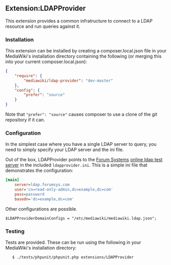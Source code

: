 == Extension:LDAPProvider ==

This extension provides a common infratructure to connect to a LDAP resource
and run queries against it.

=== Installation ===

This extension can be installed by creating a composer.local.json file in your MediaWiki's installation directory containing the following (or merging this into your current composer.local.json):

<source lang="json">
{
	"require": {
		"mediawiki/ldap-provider": "dev-master"
	},
	"config": {
		"prefer": "source"
	}
}
</source>

Note that <code>"prefer": "source"</code> causes composer to use a clone of the git repository if it can.

=== Configuration ===

In the simplest case where you have a single LDAP server to query, you need to simply specify your LDAP server and the ini file.

Out of the box, LDAPProvider points to the [http://www.forumsys.com/ Forum Systems] [http://www.forumsys.com/tutorials/integration-how-to/ldap/online-ldap-test-server/ online ldap test server] in the included <code>ldapprovider.ini</code>.  This is a simple ini file that demonstrates the configuration:

<source lang="ini">
[main]
	server=ldap.forumsys.com
	user='cn=read-only-admin,dc=example,dc=com'
	pass=password
	basedn='dc=example,dc=com'
</source>

Other configurations are possible.

 $LDAPProviderDomainConfigs = "/etc/mediawiki/mediawiki.ldap.json";

=== Testing ===

Tests are provided.  These can be run using the following in your MediaWiki's installation directory:

    $ ./tests/phpunit/phpunit.php extensions/LDAPProvider

